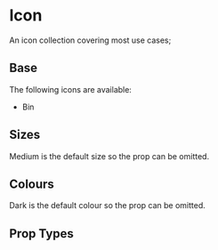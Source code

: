 
<Meta title='Components|Icon' component={Icon} />

# Icon
An icon collection covering most use cases;

## Base
The following icons are available:

<Story name='Base'>
  <ul className="icn-list">
    <li className="icn-list__item"><Icon name={'Bin'} /><span className="icn-list__caption">Bin</span></li>
  </ul> 
</Story>

## Sizes
Medium is the default size so the prop can be omitted.

<Preview>
  <Story name='Sizes'>
    <div>
      <Icon name={'User'} size={'XSmall'} />
      <Icon name={'User'} size={'Small'} />
      <Icon name={'User'} />
      <Icon name={'User'} size={'Large'} />
    </div>
  </Story>
</Preview>

## Colours
Dark is the default colour so the prop can be omitted.

<Preview>
  <Story name='Colours'>
    <div>
      <Icon name={'User'} />
      <Icon name={'User'} colour={'Light'} />
      <Icon name={'User'} colour={'Success'} />
      <Icon name={'User'} colour={'Warning'} />
      <Icon name={'User'} colour={'Error'} />
    </div>
  </Story>
</Preview>

## Prop Types

<Props of={Icon} />